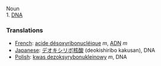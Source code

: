 Noun
<BR>
1. [[DNA]]

===Translations===
*[[French]]: [[acide désoxyribonucléique]] ''m'', [[ADN]] ''m''
*[[Japanese]]: [[デオキシリボ核酸]] (deokishiribo kakusan), DNA
*[[Polish]]: [[kwas dezoksyrybonukleinowy]] ''m'', DNA